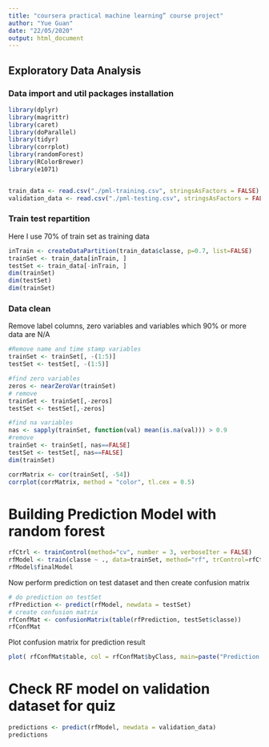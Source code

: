 ```yaml
---
title: "coursera practical machine learning” course project"
author: "Yue Guan"
date: "22/05/2020"
output: html_document
---
```


## Exploratory Data Analysis

### Data import and util packages installation


```r


library(dplyr)
library(magrittr)
library(caret)
library(doParallel)
library(tidyr)
library(corrplot)
library(randomForest)
library(RColorBrewer)
library(e1071)


train_data <- read.csv("./pml-training.csv", stringsAsFactors = FALSE)
validation_data <- read.csv("./pml-testing.csv", stringsAsFactors = FALSE)
```


### Train test repartition

Here I use 70% of train set as training data

```r
inTrain <- createDataPartition(train_data$classe, p=0.7, list=FALSE)
trainSet <- train_data[inTrain, ]
testSet <- train_data[-inTrain, ]
dim(trainSet)
dim(testSet)
dim(trainSet)
```

### Data clean

Remove label columns, zero variables and variables which 90% or more data are N/A

```r
#Remove name and time stamp variables
trainSet <- trainSet[, -(1:5)]
testSet <- testSet[, -(1:5)]

#find zero variables
zeros <- nearZeroVar(trainSet)
# remove
trainSet <- trainSet[,-zeros]
testSet <- testSet[,-zeros]

#find na variables
nas <- sapply(trainSet, function(val) mean(is.na(val))) > 0.9
#remove 
trainSet <- trainSet[, nas==FALSE]
testSet <- testSet[, nas==FALSE]
dim(trainSet)
```



```r
corrMatrix <- cor(trainSet[, -54])
corrplot(corrMatrix, method = "color", tl.cex = 0.5)
```

# Building Prediction Model  with random forest

```r
rfCtrl <- trainControl(method="cv", number = 3, verboseIter = FALSE)
rfModel <- train(classe ~ ., data=trainSet, method="rf", trControl=rfCtrl)
rfModel$finalModel
```

Now perform prediction on test dataset and then create confusion matrix
```r
# do prediction on testSet
rfPrediction <- predict(rfModel, newdata = testSet)
# create confusion matrix
rfConfMat <- confusionMatrix(table(rfPrediction, testSet$classe))
rfConfMat
```

Plot confusion matrix for prediction result
```r
plot( rfConfMat$table, col = rfConfMat$byClass, main=paste("Prediction Accuracy with RandomForest: ", round(rfConfMat$overall['Accuracy'], 4) ))
```



# Check RF model on validation dataset for quiz
```r
predictions <- predict(rfModel, newdata = validation_data)
predictions

```


